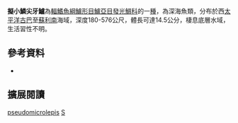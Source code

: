 {{Speciesbox
| name = 擬小鱗尖牙鱸
| image = 
| image_width = 250px
| image_caption = 
| status = NE
| status_system = IUCN3.1
| genus = Synagrops
| species = pseudomicrolepis
| authority = [[Schultz|Schultz]], 1940
| synonyms = 
|}}

'''擬小鱗尖牙鱸'''為[[輻鰭魚綱|輻鰭魚綱]][[鱸形目|鱸形目]][[鱸亞目|鱸亞目]][[發光鯛科|發光鯛科]]的一[[種|種]]，為深海魚類，分布於西[[太平洋|太平洋]][[古巴|古巴]]至[[蘇利南|蘇利南]]海域，深度180-576公尺，體長可達14.5公分，棲息底層水域，生活習性不明。
==參考資料==
*{{FishBase_species|genus=Synagrops|species=pseudomicrolepis|year=2016|month=8}}

== 擴展閱讀 == 
{{refbegin}}
{{wikispecies-inline|Synagrops pseudomicrolepis|擬小鱗尖牙鱸}}
{{refend}}
{{Taxonbar|from=Q2171528}}

[[Category:尖牙鱸屬|pseudomicrolepis]]
[[Category:1940年描述的魚類|S]]


{{鱸形目小作品}}
